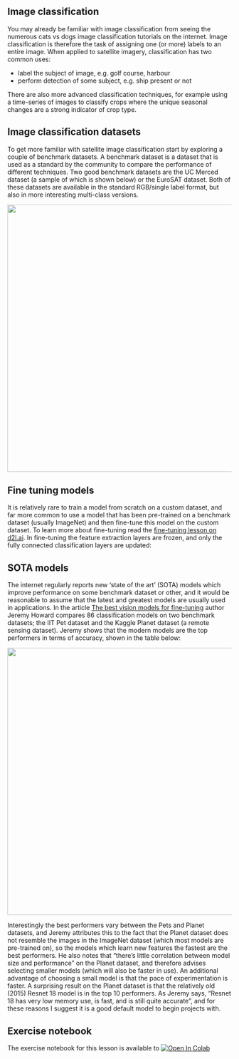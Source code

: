 ## Image classification {.unnumbered}
You may already be familiar with image classification from seeing the numerous cats vs dogs image classification tutorials on the internet. Image classification is therefore the task of assigning one (or more) labels to an entire image. When applied to satellite imagery, classification has two common uses:

- label the subject of image, e.g. golf course, harbour
- perform detection of some subject, e.g. ship present or not

There are also more advanced classification techniques, for example using a time-series of images to classify crops where the unique seasonal changes are a strong indicator of crop type.

## Image classification datasets
To get more familiar with satellite image classification start by exploring a couple of benchmark datasets. A benchmark dataset is a dataset that is used as a standard by the community to compare the performance of different techniques. Two good benchmark datasets are the UC Merced dataset (a sample of which is shown below) or the EuroSAT dataset. Both of these datasets are available in the standard RGB/single label format, but also in more interesting multi-class versions.

<p align="center">
  <img src="images/classification-main.png" width="600" />
</p>

## Fine tuning models
It is relatively rare to train a model from scratch on a custom dataset, and far more common to use a model that has been pre-trained on a benchmark dataset (usually ImageNet) and then fine-tune this model on the custom dataset. To learn more about fine-tuning read the [fine-tuning lesson on d2l.ai](https://d2l.ai/chapter_computer-vision/fine-tuning.html). In fine-tuning the feature extraction layers are frozen, and only the fully connected classification layers are updated:

## SOTA models
The internet regularly reports new 'state of the art' (SOTA) models which improve performance on some benchmark dataset or other, and it would be reasonable to assume that the latest and greatest models are usually used in applications. In the article [The best vision models for fine-tuning](https://www.kaggle.com/code/jhoward/the-best-vision-models-for-fine-tuning/notebook) author Jeremy Howard compares 86 classification models on two benchmark datasets; the IIT Pet dataset and the Kaggle Planet dataset (a remote sensing dataset). Jeremy shows that the modern models are the top performers in terms of accuracy, shown in the table below:

<p align="center">
  <img src="images/classification-table.png" width="600" />
</p>

Interestingly the best performers vary between the Pets and Planet datasets, and Jeremy attributes this to the fact that the Planet dataset does not resemble the images in the ImageNet dataset (which most models are pre-trained on), so the models which learn new features the fastest are the best performers. He also notes that "there's little correlation between model size and performance" on the Planet dataset, and therefore advises selecting smaller models (which will also be faster in use). An additional advantage of choosing a small model is that the pace of experimentation is faster. A surprising result on the Planet dataset is that the relatively old (2015) Resnet 18 model is in the top 10 performers. As Jeremy says, "Resnet 18 has very low memory use, is fast, and is still quite accurate", and for these reasons I suggest it is a good default model to begin projects with.

## Exercise notebook
The exercise notebook for this lesson is available to [![Open In Colab](https://colab.research.google.com/assets/colab-badge.svg)](https://colab.research.google.com/github/satellite-image-deep-learning/course/blob/main/notebooks/02-classification.ipynb)
